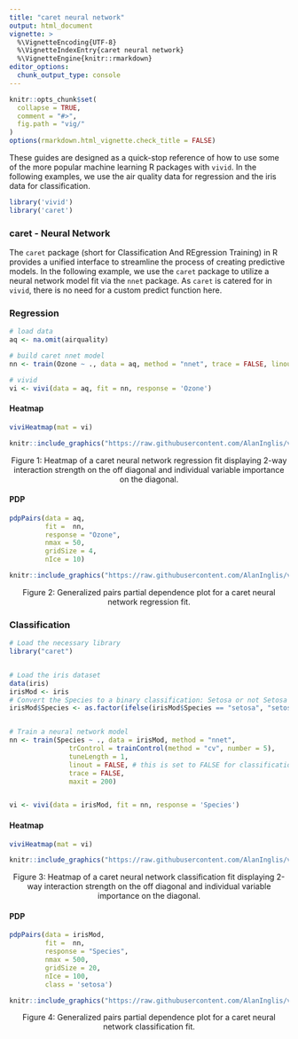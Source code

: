 ```yaml
---
title: "caret neural network"
output: html_document
vignette: >
  %\VignetteEncoding{UTF-8}
  %\VignetteIndexEntry{caret neural network}
  %\VignetteEngine{knitr::rmarkdown}
editor_options:
  chunk_output_type: console
---
```


```r
knitr::opts_chunk$set(
  collapse = TRUE,
  comment = "#>",
  fig.path = "vig/"
)
options(rmarkdown.html_vignette.check_title = FALSE)
```

<!-- avoid border around images -->
<style>
img {
  border: 0;
  }
</style>

These guides are designed as a quick-stop reference of how to use some of the more popular machine learning R packages with `vivid`.  In the following examples, we use the air quality data for regression and the iris data for classification. 
  
```r
library('vivid')
library('caret')
```



### caret - Neural Network


The `caret` package (short for Classification And REgression Training) in R provides a unified interface to streamline the process of creating predictive models. In the following example, we use the `caret` package to utilize a neural network model fit via the `nnet` package. As `caret` is catered for in `vivid`, there is no need for a custom predict function here. 

### Regression
```r
# load data 
aq <- na.omit(airquality)

# build caret nnet model
nn <- train(Ozone ~ ., data = aq, method = "nnet", trace = FALSE, linout = TRUE, maxit = 200)

# vivid
vi <- vivi(data = aq, fit = nn, response = 'Ozone')

```

#### Heatmap
```r
viviHeatmap(mat = vi)
```

```r
knitr::include_graphics("https://raw.githubusercontent.com/AlanInglis/vivid/master/vignettes/vig/caret_r_heat-1.png")
```
<center>
<caption><span id="fig1:fig1">Figure 1: </span>Heatmap of a caret neural network regression fit displaying 2-way interaction strength on the off diagonal and individual variable importance on the diagonal.</caption>
  </center>


#### PDP
```r
pdpPairs(data = aq, 
         fit =  nn, 
         response = "Ozone", 
         nmax = 50, 
         gridSize = 4,         
         nIce = 10)
```

```r
knitr::include_graphics("https://raw.githubusercontent.com/AlanInglis/vivid/master/vignettes/vig/caret_r_pdp-1.png")
```
<center>
<caption><span id="fig2:fig2">Figure 2: </span>Generalized pairs partial dependence plot for a caret neural network regression fit.</caption>
</center>

### Classification

```r
# Load the necessary library
library("caret")


# Load the iris dataset
data(iris)
irisMod <- iris
# Convert the Species to a binary classification: Setosa or not Setosa
irisMod$Species <- as.factor(ifelse(irisMod$Species == "setosa", "setosa", "not_setosa"))


# Train a neural network model
nn <- train(Species ~ ., data = irisMod, method = "nnet", 
               trControl = trainControl(method = "cv", number = 5), 
               tuneLength = 1,
               linout = FALSE, # this is set to FALSE for classification problems
               trace = FALSE, 
               maxit = 200)


vi <- vivi(data = irisMod, fit = nn, response = 'Species')

```


#### Heatmap
```r
viviHeatmap(mat = vi)
```
  
```r
knitr::include_graphics("https://raw.githubusercontent.com/AlanInglis/vivid/master/vignettes/vig/caret_c_heat-1.png")
```
<center>
<caption><span id="fig3:fig3">Figure 3: </span>Heatmap of a caret neural network classification fit displaying 2-way interaction strength on the off diagonal and individual variable importance on the diagonal.</caption>
  </center>
  
#### PDP  
```r
pdpPairs(data = irisMod, 
         fit =  nn, 
         response = "Species", 
         nmax = 500, 
         gridSize = 20,         
         nIce = 100,
         class = 'setosa')

```

```r
knitr::include_graphics("https://raw.githubusercontent.com/AlanInglis/vivid/master/vignettes/vig/caret_c_pdp-1.png")
```
<center>
<caption><span id="fig4:fig4">Figure 4: </span>Generalized pairs partial dependence plot for a caret neural network classification fit.</caption>
</center>
